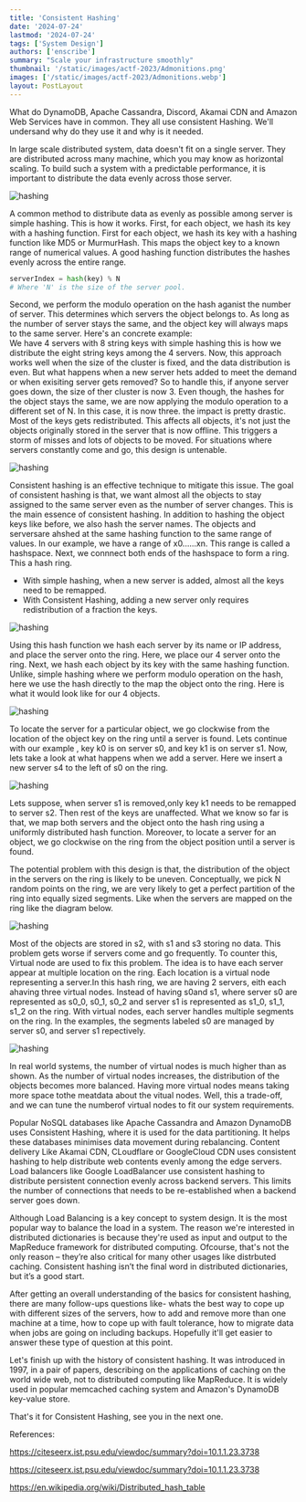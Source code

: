 ```yaml
---
title: 'Consistent Hashing'
date: '2024-07-24'
lastmod: '2024-07-24'
tags: ['System Design']
authors: ['enscribe']
summary: "Scale your infrastructure smoothly"
thumbnail: '/static/images/actf-2023/Admonitions.png'
images: ['/static/images/actf-2023/Admonitions.webp']
layout: PostLayout
---
```


What do DynamoDB, Apache Cassandra, Discord, Akamai CDN and Amazon Web Services have in common. They all use consistent Hashing.  We'll
undersand why do they use it and why is it needed.

In large scale distributed system, data doesn't fit on a single server. They are distributed across many machine, which you may know as
horizontal scaling. To build such a system with a predictable performance, it is important to distribute the data evenly across those
server. 

![hashing](/static/images/actf-2023/consistent_1.png)

A common method to distribute data as evenly as possible among server is simple hashing. This is how it works. First, for each object,
we hash its key with a hashing function. First for each object, we hash its key with a hashing function like MD5 or MurmurHash. This
maps the object key to a known range of numerical values. A good hashing function distributes the hashes evenly across the entire
range.

```python
serverIndex = hash(key) % N
# Where 'N' is the size of the server pool.
```

Second, we perform the modulo operation on the hash aganist the number of server. This determines which servers the object belongs to.
As long as the number of server stays the same, and the object key will always maps to the same server. Here's an concrete example:           
We have 4 servers with 8 string keys with simple hashing this is how we distribute the eight string keys among the 4 servers. Now, this
approach works well when the size of the cluster is fixed, and the data distribution is even. But what happens when a new server hets
added to meet the demand or when exisiting server gets removed? So to handle this, if anyone server goes down, the size of ther cluster
is now 3. Even though, the hashes for the object stays the same, we are now applying the modulo operation to a different set of N. In
this case, it is now three. the impact is pretty drastic. Most of the keys gets redistributed. This affects all objects, it's not just
the objects originally stored in the server that is now offline. This triggers a storm of misses and lots of objects to be moved. For
situations where servers constantly come and go, this design is untenable. 

![hashing](/static/images/actf-2023/consistent_2.png)

Consistent hashing is an effective technique to mitigate this issue. The goal of consistent hashing is that, we want almost all the
objects to stay assigned to the same server even as the number of server changes. This is the main essence of consistent hashing. In
addition to hashing the object keys like before, we also hash the server names. The objects and serversare ahshed at the same hashing
function to the same range of values. In our example, we have a range of x0......xn. This range is called a hashspace. Next, we
connnect both ends of the hashspace to form a ring. This a hash ring.

-   With simple hashing, when a new server is added, almost all the keys need to be remapped.
-   With Consistent Hashing, adding a new server only requires redistribution of a fraction the keys.

![hashing](/static/images/actf-2023/consistent_3.png)

Using this hash function we hash each server by its name or IP address, and place the server onto the ring. Here, we place our 4 server
onto the ring. Next, we hash each object by its key with the same hashing function. Unlike, simple hashing where we perform modulo
operation on the hash, here we use the hash directly to the map the object onto the ring. Here is what it would look like for our 4
objects.

![hashing](/static/images/actf-2023/consistent_4.png)

To locate the server for a particular object, we go clockwise from the location of the object key on the ring until a server is found.
Lets continue with our example , key k0 is on server s0, and key k1 is on server s1. Now, lets take a look at what happens when we add
a server. Here we insert a new server s4 to the left of s0 on the ring. 

![hashing](/static/images/actf-2023/consistent_5.png)

Lets suppose, when server s1 is removed,only key k1 needs to be remapped to server s2. Then rest of the keys are unaffected. What we
know so far is that, we map both servers and the object onto the hash ring using a uniformly distributed hash function. Moreover, to
locate  a server for an object, we go clockwise on the ring from the object position until a server is found. 

The potential problem with this design is that, the distribution of the object in the servers on the ring is likely to be uneven.
Conceptually, we pick N random points on the ring, we are very likely to get a perfect partition of the ring into equally sized
segments. Like when the servers are mapped on the ring like the diagram below.

![hashing](/static/images/actf-2023/consistent_6.png)

Most of the objects are stored in s2, with s1 and s3 storing no data. This problem gets worse if servers come and go frequently. To
counter this, Virtual node are used to fix this problem. The idea is to have each server appear at multiple location on the ring. Each
location is a virtual node representing a server.In this hash ring, we are having 2 servers, eith each ahaving three virtual nodes.
Instead of having s0and s1, where server s0 are represented as s0_0, s0_1, s0_2 and server s1 is represented as s1_0, s1_1, s1_2 on the
ring. With virtual nodes, each server handles multiple segments on the ring. In the examples, the segments labeled s0 are managed by
server s0, and server s1 repectively.

![hashing](/static/images/actf-2023/consistent_7.png)

In real world systems, the number of virtual nodes is much higher than as shown. As the number of virtual nodes increases, the
distribution of the objects becomes more balanced. Having more virtual nodes means taking more space tothe meatdata about the vitual
nodes. Well, this a trade-off, and we can tune the numberof virtual nodes to fit our system requirements.

Popular NoSQL databases like Apache Cassandra and Amazon DynamoDB uses Consistent Hashing, where it is used for the data partitioning.
It helps these databases minimises data movement during rebalancing. Content delivery Like Akamai CDN, CLoudflare or GoogleCloud CDN
uses consistent hashing to help distribute web contents evenly among the  edge servers. Load balancers like Google LoadBalancer use
consistent hashing to distribute persistent connection evenly across backend servers. This limits the number of connections that needs
to be re-established when a backend server goes down. 

Although Load Balancing is a key concept to system design. It is the most popular way to balance the load in a system. The reason we're
interested in distributed dictionaries is because they're used as input and output to the MapReduce framework for distributed
computing. Ofcourse, that's not the only reason  – they’re also critical for many other usages like distrbuted caching. Consistent
hashing isn’t the final word in distributed dictionaries, but it’s a good start. 

After getting an overall understanding of the basics for consistent hashing, there are many follow-ups questions like- whats the best
way to cope up with different sizes of the servers, how to add and remove more than one machine at a time, how to cope up with fault
tolerance, how to migrate data when jobs are going on including backups. Hopefully it'll get easier to answer these type of question at
this point.

Let's finish up with the history of consistent hashing. It was introduced in 1997, in a pair of papers, describing on the applications
of caching on the world wide web, not to distributed computing like MapReduce. It is widely used in popular memcached caching system
and Amazon's DynamoDB key-value store.

That's it for Consistent Hashing, see you in the next one.

References:

https://citeseerx.ist.psu.edu/viewdoc/summary?doi=10.1.1.23.3738

https://citeseerx.ist.psu.edu/viewdoc/summary?doi=10.1.1.23.3738

https://en.wikipedia.org/wiki/Distributed_hash_table